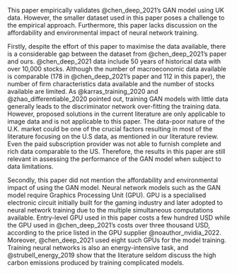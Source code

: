 This paper empirically validates @chen_deep_2021's GAN
model using UK data. However, the smaller dataset used in this paper 
poses a challenge to the empirical approach. Furthermore,
this paper lacks discussion on the affordability and
environmental impact of neural network training.

Firstly, despite the effort of this paper to maximise the
data available, there is a considerable gap between the dataset
from @chen_deep_2021's paper and ours.
@chen_deep_2021 data include 50 years of historical data
with over 10,000 stocks. Although the number of
macroeconomic data available is comparable (178 in
@chen_deep_2021's paper and 112 in this paper), the number
of firm characteristics data available and the number of
stocks available are limited.
As @karras_training_2020 and @zhao_differentiable_2020
pointed out, training GAN models
with little data generally leads to the discriminator network
over-fitting the training data. 
However, proposed solutions in the current literature are
only applicable to image data and is not applicable to this
paper.
The data-poor nature of the U.K. market could be one
of the crucial factors resulting in most of the literature
focusing on the U.S data, as mentioned in our literature
review. 
Even the paid subscription provider was not able to
furnish complete and rich data comparable to the US.
Therefore, the results in this paper are still
relevant in assessing the performance of the GAN model when
subject to data limitations.

Secondly, this paper did not mention the affordability and
environmental impact of using the GAN model. Neural network
models such as the GAN model require Graphics Processing
Unit (GPU). GPU is a specialised electronic circuit
initially built for the gaming industry and later adopted to
neural network training due to the multiple simultaneous
computations available.
Entry-level GPU used in this paper costs a
few hundred USD while the GPU used in @chen_deep_2021's
costs over three thousand USD, according to the price listed
in the GPU supplier @noauthor_nvidia_2022. Moreover,
@chen_deep_2021 used eight such GPUs for the model training. Training
neural networks is also an energy-intensive task, and
@strubell_energy_2019 show that the literature seldom discuss
the high carbon emissions produced by training complicated models.
